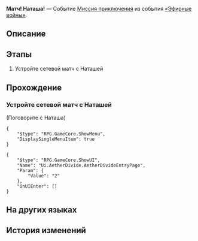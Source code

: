 {{Дополнить|Диалоги.}}
{{Миссия Инфобокс
|id              = 8014125
|Название        = 
|Изображение     = Миссия Освоения Матч! Наташа!.png
|Тип             = Миссия приключения
|События         = «Эфирные войны»
|Глава           = 
|Условия         = 
* Завершена [[Миссия приключения]] ''[[Матч! Вэнь Шилин!]]''
* Завершена [[Миссия приключения]] ''[[Матч! Джулиан!]]''
* Завершена [[Миссия приключения]] ''[[Матч! Данн!]]''
* Завершена [[Миссия приключения]] ''[[Матч! Олег!]]''
|Персонажи       = Наташа; Первопроходец
|СтартЛокация    = Большая шахта
|Мир             = Ярило-VI
|Локации         = Большая шахта
|Предыдущая      = Матч! Олег!
|Следующая       = 
|Награды         = 
}}
'''Матч! Наташа!''' — Событие [[Миссия приключения]] из события [[«Эфирные войны»]].

==Описание==
{{Описание|<!--официальное описание из Перекрёстка судеб-->}}

==Этапы==
# Устройте сетевой матч с Наташей

==Прохождение==
{{Дополнить}}

===Устройте сетевой матч с Наташей===
{{Описание миссии|локация=Большая шахта|Основная игровая механика «Эфирных войн» - матчи. Бросьте вызов разным игрокам и покажите свою истинную силу!}}
{{Диалог Начало}}

;(Поговорите с Наташа)
<!--Unknown TalkSentence: 814108900-->
<pre>{
	"$type": "RPG.GameCore.ShowMenu",
	"DisplaySingleMenuItem": true
}</pre>
<!--Unknown TalkSentence: 814108951-->
<pre>{
	"$type": "RPG.GameCore.ShowUI",
	"Name": "Ui.AetherDivide.AetherDivideEntryPage",
	"Param": {
		"Value": "2"
	},
	"OnUIEnter": []
}</pre>
{{Диалог Конец}}

==На других языках==
{{На других языках
|en   = Hyperlink Match, Natasha!
|zhs  = 超链接对决！娜塔莎
|zht  = 超連結對決！娜塔莎
|ja   = ハイパーリンクバトル！ナターシャ
|ko   = 하이퍼링크 대결! 나타샤
|es   = Enfrentamiento de hipervínculos: Natasha
|fr   = Combat hyperlink&nbsp;: Natasha&nbsp;!
|ru   = Матч! Наташа!
|th   = ประลองไฮเปอร์ลิงก์กับ Natasha!
|vi   = Quyết Đấu Siêu Liên Kết! Natasha
|de   = Hyperlinkmatch, Natasha!
|id   = Duel Hyperlink, Natasha!
|pt   = Batalha de Hyperlink, Natasha!
}}

==История изменений==
{{История изменений|2.7}}
